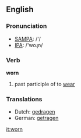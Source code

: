 ==English==

===Pronunciation===
*[[w:SAMPA|SAMPA]]: /'/
*[[w:IPA|IPA]]: /'woɻn/

===Verb===
'''worn'''

# past participle of to [[wear]]

===Translations===
*Dutch: [[gedragen]]
*German: [[getragen]]

[[it:worn]]